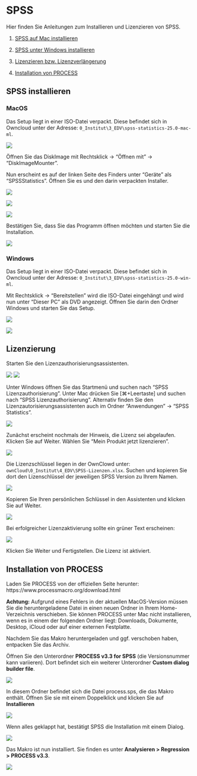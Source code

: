 # SPSS

Hier finden Sie Anleitungen zum Installieren und Lizenzieren von SPSS.

1. [SPSS auf Mac installieren](#macos)

2. [SPSS unter Windows installieren](#windows)

3. [Lizenzieren bzw. Lizenzverlängerung](#lizenzverlängerung)

4. [Installation von PROCESS](#installation-von-process)

## SPSS installieren

### MacOS

Das Setup liegt in einer ISO-Datei verpackt. Diese befindet sich in Owncloud unter der Adresse: `0_Institut\3_EDV\spss-statistics-25.0-mac-ml`. 

![](images/spss_mac_diskimage.jpg)

Öffnen Sie das DiskImage mit Rechtsklick -> "Öffnen mit" -> "DiskImageMounter". 

Nun erscheint es auf der linken Seite des Finders unter "Geräte" als "SPSSStatistics". Öffnen Sie es und den darin verpackten Installer.

![](images/spss_mac_diskimage_mounted.jpg)

![](images/spss_mac_installer1.jpg)

![](images/spss_mac_installer2.jpg)

Bestätigen Sie, dass Sie das Programm öffnen möchten und starten Sie die Installation.

![](images/spss_mac_installer3.jpg)


### Windows

Das Setup liegt in einer ISO-Datei verpackt. Diese befindet sich in Owncloud unter der Adresse: `0_Institut\3_EDV\spss-statistics-25.0-win-ml`. 

Mit Rechtsklick -> "Bereitstellen" wird die ISO-Datei eingehängt und wird nun unter "Dieser PC" als DVD angezeigt. Öffnen Sie darin den Ordner Windows und starten Sie das Setup.

![](images/spss_iso.png)

![](images/spss_iso_mounted.png)

## Lizenzierung

Starten Sie den Lizenzauthorisierungsassistenten. 

![](images/spss_auth_assi.png)
![](images/spss_auth_mac.jpg)

Unter Windows öffnen Sie das Startmenü und suchen nach "SPSS Lizenzauthorisierung". Unter Mac drücken Sie [⌘+Leertaste] und suchen nach "SPSS Lizenzauthorisierung". Alternativ finden Sie den Lizenzautorisierungsassistenten auch im Ordner "Anwendungen" -> "SPSS Statistics".

![](images/spss_auth_assi1.png)

Zunächst erscheint nochmals der Hinweis, die Lizenz sei abgelaufen. Klicken Sie auf Weiter. Wählen Sie "Mein Produkt jetzt lizenzieren".

 ![](images/spss_auth_assi2.png)

Die Lizenzschlüssel liegen in der OwnClowd unter: `ownCloud\0_Institut\4_EDV\SPSS-Lizenzen.xlsx`. Suchen und kopieren Sie dort den Lizenschlüssel der jeweiligen SPSS Version zu Ihrem Namen.

![](images/spss_lizenz_xlsx.png)

Kopieren Sie Ihren persönlichen Schlüssel in den Assistenten und klicken Sie auf Weiter.

![](images/spss_auth_assi3.png)

Bei erfolgreicher Lizenzaktivierung sollte ein grüner Text erscheinen:

 ![](images/spss_auth_assi4.png)

Klicken Sie Weiter und Fertigstellen. Die Lizenz ist aktiviert.

## Installation von PROCESS

Laden Sie PROCESS von der offiziellen Seite herunter: https://www.processmacro.org/download.html

**Achtung:** Aufgrund eines Fehlers in der aktuellen MacOS-Version müssen Sie die heruntergeladene Datei in einen neuen Ordner in Ihrem Home-Verzeichnis verschieben.
Sie können PROCESS unter Mac nicht installieren, wenn es in einem der folgenden Ordner liegt: Downloads, Dokumente, Desktop, iCloud oder auf einer externen Festplatte. 

Nachdem Sie das Makro heruntergeladen und ggf. verschoben haben, entpacken Sie das Archiv.

Öffnen Sie den Unterordner **PROCESS v3.3 for SPSS** (die Versionsnummer kann variieren). 
Dort befindet sich ein weiterer Unterordner **Custom dialog builder file**.

![](./images/spss_process_1.png)

In diesem Ordner befindet sich die Datei process.sps, die das Makro enthält.
Öffnen Sie sie mit einem Doppelklick und klicken Sie auf **Installieren**

![](./images/spss_process_2.png)

Wenn alles geklappt hat, bestätigt SPSS die Installation mit einem Dialog.

![](./images/spss_process_3.png)

Das Makro ist nun installiert. Sie finden es unter **Analysieren > Regression > PROCESS v3.3**.

![](./images/spss_process_4.png)